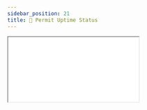 ```yaml
---
sidebar_position: 21
title: 📡 Permit Uptime Status
---
```


<iframe
	style={{
		backgroundColor: "white",
		maxWidth: "80vw",
	}}
	src={"https://permit-io.instatus.com/"}
	width={"1080px"}
	height={"800px"}
	style={{
		transform: "scale(0.7)",
		transformOrigin: "0 0",
		marginBottom: "-200px",
	}}
/>

:::note info
If you would like to get updates regarding any status changes within Permit, please subscribe by clicking the **"Get Updates"** button.

:::
